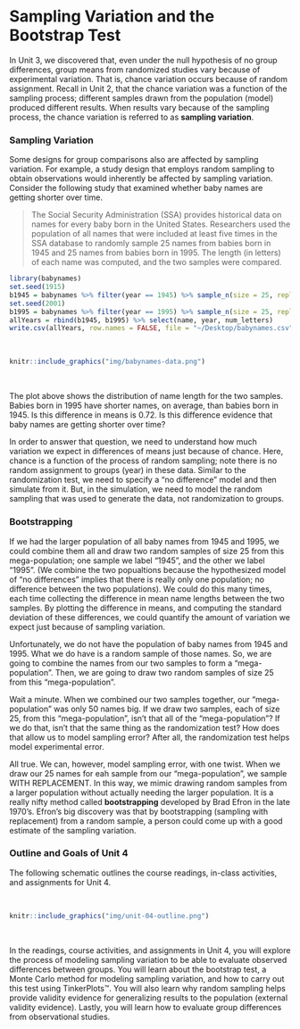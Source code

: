 # Sampling Variation and the Bootstrap Test {-}

In Unit 3, we discovered that, even under the null hypothesis of no group differences, group means from randomized studies vary because of experimental variation. That is, chance variation occurs because of random assignment. Recall in Unit 2, that the chance variation was a function of the sampling process; different samples drawn from the population (model) produced different results. When results vary because of the sampling process, the chance variation is referred to as **sampling variation**.

### Sampling Variation {-}

Some designs for group comparisons also are affected by sampling variation. For example, a study design that employs random sampling to obtain observations would inherently be affected by sampling variation. Consider the following study that examined whether baby names are getting shorter over time. 

> The Social Security Administration (SSA) provides historical data on names for every baby born in the United States. Researchers used the population of all names that were included at least five times in the SSA database to randomly sample 25 names from babies born in 1945 and 25 names from babies born in 1995. The length (in letters) of each name was computed, and the two samples were compared. 

```r
library(babynames)
set.seed(1915)
b1945 = babynames %>% filter(year == 1945) %>% sample_n(size = 25, replace = FALSE) %>% mutate(num_letters = stringr::str_length(name))
set.seed(2001)
b1995 = babynames %>% filter(year == 1995) %>% sample_n(size = 25, replace = FALSE) %>% mutate(num_letters = stringr::str_length(name))
allYears = rbind(b1945, b1995) %>% select(name, year, num_letters)
write.csv(allYears, row.names = FALSE, file = "~/Desktop/babynames.csv")
```


<br />

```r
knitr::include_graphics("img/babynames-data.png")
```

<br />

The plot above shows the distribution of name length for the two samples. Babies born in 1995 have shorter names, on average, than babies born in 1945. Is this difference in means is 0.72. Is this difference evidence that baby names are getting shorter over time?

In order to answer that question, we need to understand how much variation we expect in differences of means just because of chance. Here, chance is a function of the process of random sampling; note there is no random assignment to groups (year) in these data. Similar to the randomization test, we need to specify a "no difference" model and then simulate from it. But, in the simulation, we need to model the random sampling that was used to generate the data, not randomization to groups.

### Bootstrapping {-}

If we had the larger population of all baby names from 1945 and 1995, we could combine them all and draw two random samples of size 25 from this mega-population; one sample we label "1945", and the other we label "1995". (We combine the two popualtions because the hypothesized model of "no differences" implies that there is really only one population; no difference between the two populations). We could do this many times, each time collecting the difference in mean name lengths between the two samples. By plotting the difference in means, and computing the standard deviation of these differences, we could quantify the amount of variation we expect just because of sampling variation.

Unfortunately, we do not have the population of baby names from 1945 and 1995. What we do have is a random sample of those names. So, we are going to combine the names from our two samples to form a "mega-population". Then, we are going to draw two random samples of size 25 from this "mega-population". 

Wait a minute. When we combined our two samples together, our "mega-population" was only 50 names big. If we draw two samples, each of size 25, from this "mega-population", isn't that all of the "mega-population"? If we do that, isn't that the same thing as the randomization test? How does that allow us to model sampling error? After all, the randomization test helps model experimental error.

All true. We can, however, model sampling error, with one twist. When we draw our 25 names for eah sample from our "mega-population", we sample WITH REPLACEMENT. In this way, we mimic drawing random samples from a larger population without actually needing the larger population. It is a really nifty method called **bootstrapping** developed by Brad Efron in the late 1970's. Efron's big discovery was that by bootstrapping (sampling with replacement) from a random sample, a person could come up with a good estimate of the sampling variation. 

### Outline and Goals of Unit 4 {-}

The following schematic outlines the course readings, in-class activities, and assignments for Unit 4.

<br />

```r
knitr::include_graphics("img/unit-04-outline.png")
```

<br />

In the readings, course activities, and assignments in Unit 4, you will explore the process of modeling sampling variation to be able to evaluate observed differences between groups. You will learn about the bootstrap test, a Monte Carlo method for modeling sampling variation, and how to carry out this test using TinkerPlots&trade;. You will also learn why random sampling helps provide validity evidence for generalizing results to the population (external validity evidence). Lastly, you will learn how to evaluate group differences from observational studies.
